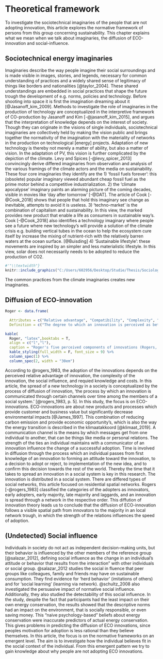 # Theoretical framework
To investigate the sociotechnical imaginaries of the people that are not adopting innovation, this article explores the normative framework of persons from this group concerning sustainability. This chapter explains what we mean when we talk about imaginaries, the diffusion of ECO-innovation and social-influence. 

## Sociotechnical energy imaginaries
Imaginaries describe the way people imagine their social surroundings and is made visible in images, stories, and legends, necessary for common understanding of practices and a widely shared sense of legitimacy of things like borders and nationalities [@taylor_2004]. These shared understandings are embedded in social practices that shape the future trough the development of e.g. norms, policies and technology. Before shooting into space it is first the imagination dreaming about it [@Jasanoff_kim_2009]. Methods to investigate the role of imaginaries in the production of technology are conceptualized in the interpretive framework of CO-production by Jasanoff and Kim [-@jasanoff_kim_2015], and argues that the interpretation of knowledge depends on the interest of society.  Though they can originate in the visions of single individuals, sociotechnical imaginaries are collectively held by making the vision public and brings together the normativity of the imagination with the materiality of networks in the production on technological [energy] projects. Adaptation of new technology is thereby not merely a matter of ability, but also a matter of vision. In the adaptation of PV, this vision is further complicated by the depiction of the climate.
Levy and Spices [-@levy_spicer_2013] convincingly derive differed imaginaries from observation and analysis of the various framings of the climate actors and the media on sustainability. These four core imaginaries they identify are the 1) 'fossil fuels forever': this (obsolete) popular imaginary viewed abundant cheap fossil fuel as the prime motor behind a competitive industrialization. 2) the 'climate apocalypse' imaginary paints an alarming picture of the coming decades, visible in movies like 'day after tomorrow' [-@DAT]. The article of Cook [-@Cook_2018] shows that people that hold this imaginary see change as inevitable, attempts to avoid it is useless. 3) 'techno-market' is the combination of capitalism and sustainability. In this view, the marked provides new product that enable a life as consumers in sustainable way's. Cook [-@Cook_2018] also identifies a technology imaginary where people see a future where new technology’s will provide a solution of the climate crisis e.g. building vertical tubes in the ocean to help the ecosystem cure itself by increase the mixing of nutrient-rich with the relatively barren waters at the ocean surface. [@Buisding] 4) 'Sustainable lifestyle': these movements are inspired by an simpler and less materialistic lifestyle. In this view, solar does not necessarily needs to be adopted to reduce the production of CO2. 


```r
#'"\\textwidth"}
knitr::include_graphics("C:/Users/602956/Desktop/Studie/Thesis/Sociology thesis/fig/imag_sus.png", dpi = 108)
```

The common practices from the climate imaginaries creates new imaginaries. 

## Diffusion of ECO-innovation
```r
Roger <- data.frame(
  
  Attributes = c("Relative advantage", "Compatibility", "Complexity", "Trialability", "Observability"),
  Definition = c("The degree to which an innovation is perceived as better than existing (economic,  advantage, social prestige, convenience, or satisfaction).", "The degree to which an innovation is perceived as being consistent with the existing values, past experiences, and the needs of potential adopters.", "The perceived difficulty to understand and use the innovation.", "The degree to which the adoption of an innovation is experimented without making long-term commitments or incurring significant costs.", "The degree to which the results of an innovation are visible to others"))
  
kable(
  Roger, "latex",booktabs = T,
  align = c("l","l"),
  caption = "Roger's five perceived components of innovations (Rogers, 1983).") %>%
  kable_styling(full_width = F, font_size = 9) %>%
  column_spec(1) %>%
  column_spec(2, width = "30em")

```
According to @rogers_1983, the adoption of the innovations depends on the perceived relative advantage of innovation, the complexity of the innovation, the social influence, and requied knowledge and costs. In this article, the spread of a new technology in a society is conceptualized by the process of diffusion of innovation, 'the process by which an innovation is communicated through certain channels over time among the members of a social system.' [@rogers_1983, p. 5].
<!--Innovation is the new product or idea. -->In this study, the focus is on ECO-innovations. ECO-innovations are about  new products and processes which provide customer and business value but significantly decrease environmental impacts [@James_1997]. This combination of reducing carbon emission and provide economic opportunity’s, which is also the way the energy transition is described in the klimaatakkoord [@klimaat_2019].
<!--Communication is the process of sharing new information to people that have not adopted the innovation. -->
A communication channel is the means by which messages get from one individual to another, that can be things like media or personal relations. The strength of the ties an individual maintains with a communicator of an innovation influence the change of a successful adoption. Time is involved in diffusion through the process which an individual passes from first knowledge of an innovation to forming an attitude toward the innovation, to a decision to adopt or reject, to implementation of the new idea, and to confirm this decision towards the rest of the world. Thereby the time that it takes to spread an innovation in a social system is key in this research. The innovation is distributed in a social system. There are differed types of social networks, this article focused on residential spatial networks. Rogers [-@rogers_1983] classified the categories of the adopters as innovators, early adopters, early majority, late majority and laggards, and an innovation is spread through a network in the respective order. This diffution of innovation theory leads us to conclude that the diffusion of ECO-innovation follows a visible spatial path from innovators to the majority in an local network trough, in which the strength of the relations influences the speed of adoption.

## (Undetected) Social influence
Individuals in society do not act as independent decision-making units, but their behavior is influenced by the other members of the reference group [@salazar_2012], defining social influence as the change in an individual's attitude or behavior that results from the interaction" with other individuals or social group. @salazar_2012 studies the social in fluence that peer groups like colleagues, family and friends may have on sustainable consumption. They find evidence for 'herd behavior' (imitations of others) and for 'social learning' (learning via network). @schultz_2008 also investigated the persuasive impact of normative social influence. Additionally, they also studied the detectability of this social influence. In the study, despite the fact that participants had the least impact on their own energy conservation, the results showed that the descriptive norms had an impact on the environment, that is socially responsible, or even saving money. This "naive psychology-based" beliefs about energy conservation were inaccurate predictors of actual energy conservation. This gives problems in predicting the diffusion of ECO innovations, since peoples motivation for adoption is less rational than they believe themselves. In this article, the focus is on the normative frameworks on an emergent level. The aim is to investigate how the individual believes fit in the social context of the individual. From this emergent pattern we try to gain knowledge about why people are not adopting ECO innovations.